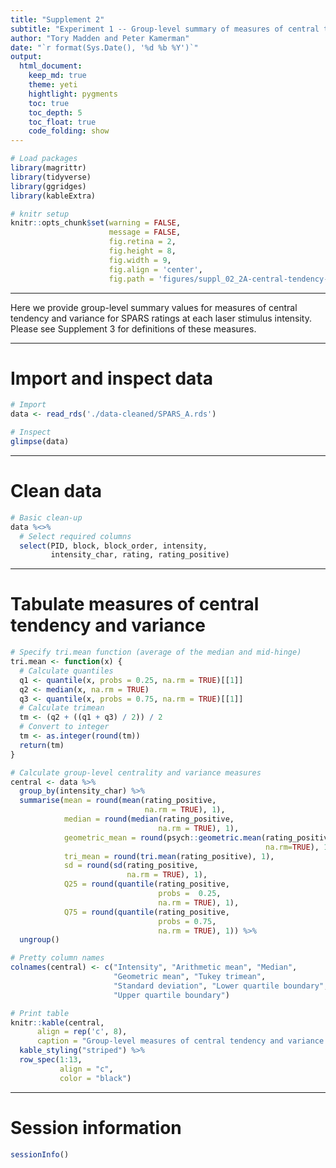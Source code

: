 ```yaml
---
title: "Supplement 2"
subtitle: "Experiment 1 -- Group-level summary of measures of central tendency"
author: "Tory Madden and Peter Kamerman"
date: "`r format(Sys.Date(), '%d %b %Y')`"
output: 
  html_document:
    keep_md: true
    theme: yeti
    hightlight: pygments
    toc: true
    toc_depth: 5
    toc_float: true
    code_folding: show
---
```


```r
# Load packages
library(magrittr)
library(tidyverse)
library(ggridges)
library(kableExtra)

# knitr setup
knitr::opts_chunk$set(warning = FALSE,
                      message = FALSE,
                      fig.retina = 2,
                      fig.height = 8,
                      fig.width = 9,
                      fig.align = 'center',
                      fig.path = 'figures/suppl_02_2A-central-tendency-summary/')
```

----

Here we provide group-level summary values for measures of central tendency and variance for SPARS ratings at each laser stimulus intensity. Please see Supplement 3 for definitions of these measures.

----

# Import and inspect data

```r
# Import
data <- read_rds('./data-cleaned/SPARS_A.rds')

# Inspect
glimpse(data)
```

----

# Clean data

```r
# Basic clean-up
data %<>%
  # Select required columns
  select(PID, block, block_order, intensity, 
         intensity_char, rating, rating_positive) 
```

----

# Tabulate measures of central tendency and variance

```r
# Specify tri.mean function (average of the median and mid-hinge)
tri.mean <- function(x) {
  # Calculate quantiles
  q1 <- quantile(x, probs = 0.25, na.rm = TRUE)[[1]]
  q2 <- median(x, na.rm = TRUE)
  q3 <- quantile(x, probs = 0.75, na.rm = TRUE)[[1]]
  # Calculate trimean
  tm <- (q2 + ((q1 + q3) / 2)) / 2
  # Convert to integer
  tm <- as.integer(round(tm))
  return(tm)
}
```

```r
# Calculate group-level centrality and variance measures 
central <- data %>% 
  group_by(intensity_char) %>%
  summarise(mean = round(mean(rating_positive, 
                              na.rm = TRUE), 1),
            median = round(median(rating_positive, 
                                 na.rm = TRUE), 1),
            geometric_mean = round(psych::geometric.mean(rating_positive,
                                                         na.rm=TRUE), 1),
            tri_mean = round(tri.mean(rating_positive), 1),
            sd = round(sd(rating_positive, 
                          na.rm = TRUE), 1),
            Q25 = round(quantile(rating_positive,
                                 probs =  0.25, 
                                 na.rm = TRUE), 1),
            Q75 = round(quantile(rating_positive, 
                                 probs = 0.75, 
                                 na.rm = TRUE), 1)) %>%
  ungroup()

# Pretty column names
colnames(central) <- c("Intensity", "Arithmetic mean", "Median", 
                       "Geometric mean", "Tukey trimean", 
                       "Standard deviation", "Lower quartile boundary", 
                       "Upper quartile boundary")

# Print table
knitr::kable(central, 
      align = rep('c', 8),
      caption = "Group-level measures of central tendency and variance for SPARS ratings at each laser intensity (J)") %>%
  kable_styling("striped") %>%
  row_spec(1:13, 
           align = "c", 
           color = "black")
``` 

----

# Session information
```r
sessionInfo()
```
